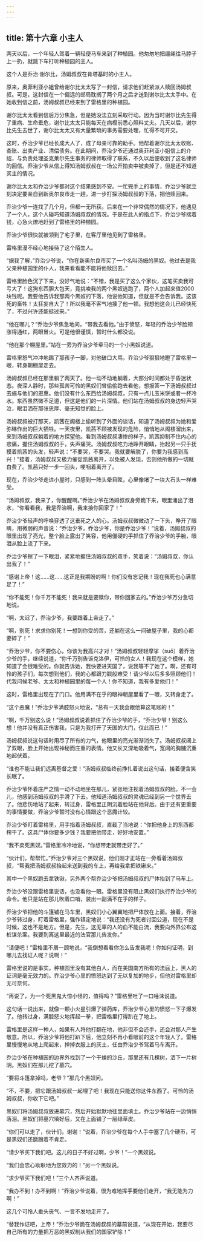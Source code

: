 ```yaml
---
---
---
```

title: 第十六章 小主人
---







两天以后，一个年轻人驾着一辆轻便马车来到了种植园。他匆匆地把缰绳往马脖子上一扔，就跳下车打听种植园的主人。

这个人是乔治·谢尔比，汤姆叔叔在肯塔基时的小主人。

原来，奥菲利亚小姐曾给谢尔比太太写了一封信，请求他们赶紧派人赎回汤姆叔叔。可是，这封信在一个偏远的邮局耽搁了两个月之后才送到谢尔比太太手中。在她收到信之前，汤姆叔叔已经来到了雷格里的种植园。

谢尔比太太看到信后万分焦急，但是她没法立刻采取行动。因为当时谢尔比先生得了重病、生命垂危，谢尔比太太只能每天在病榻前悉心照料丈夫。几天以后，谢尔比先生去世了，谢尔比太太又有大量繁琐的事务需要处理，忙得不可开交。

这时，乔治少爷已经长成大人了，成了母亲可靠的助手。他帮着谢尔比太太收账、查账、出卖产业、清偿债务。在此期间，乔治少爷还通过奥菲利亚小姐信上的介绍，与负责处理圣克莱尔先生事务的律师取得了联系，不久以后便收到了这名律师的回信。乔治少爷从信上得知汤姆叔叔在一场公开拍卖中被卖掉了，但是还不知道买主的情况。

谢尔比太太和乔治少爷都对这个结果感到不安。一忙完手上的事情，乔治少爷就立刻决定要亲自到新奥尔良市走一趟，进一步打探汤姆叔叔的下落，把他赎回来。

乔治少爷一连找了几个月，但都一无所获。后来在一个非常偶然的情况下，他遇见了一个人，这个人碰巧知道汤姆叔叔的情况。于是在此人的指点下，乔治少爷揣着钱，心急火燎地赶到了雷格里的种植园。

乔治少爷很快就被领到了宅子里，在客厅里他见到了雷格里。

雷格里漫不经心地接待了这个陌生人。

“据我了解，”乔治少爷说，“你在新奥尔良市买了一个名叫汤姆的黑奴。他过去是我父亲种植园里的仆人，我来看看能不能将他赎回去。”

雷格里脸色沉了下来，没好气地说：“不错，我是买了这么个家伙，这笔买卖我可亏大了！这狗东西胆大包天，竟挑唆我的两个黑奴逃跑了，两个人加起来值2000块钱呢。我要他告诉我那两个黑奴的下落，他说他知道，但就是不会告诉我。这该死的畜牲！太狂妄自大了！所以我毫不客气地揍了他一顿。我想他这会儿已经快死了，不过兴许还能挺过来。”

“他在哪儿？”乔治少爷焦急地问，“带我去看他。”由于愤怒，年轻的乔治少爷脸颊涨得通红，两眼冒火。可是他很谨慎，暂时什么都没说。

“他在那个棚屋里。”站在一旁为乔治少爷牵马的一个小黑奴说道。

雷格里怒气冲冲地踢了那孩子一脚，对他破口大骂。乔治少爷狠狠地瞪了雷格里一眼，转身朝棚屋走去。

汤姆叔叔已经在那里躺了两天了。他一动不动地躺着，大部分时间都处于昏迷状态。夜深人静时，那些孤苦可怜的黑奴们曾偷偷跑去看他，想报答一下汤姆叔叔过去施与他们的恩惠。他们没有什么东西给汤姆叔叔，只有一点儿玉米饼或者一杯冷水。东西虽然微不足道，但这是他们的一片深情。他们站在汤姆叔叔的身边轻声哭泣，眼泪洒在那张忠厚、毫无知觉的脸上。

汤姆叔叔被打那天，凯茜在阁楼上偷听到了外面的谈话，知道了汤姆叔叔为她和爱弥琳作出的巨大牺牲。一天夜里，凯茜不顾被发现的危险，悄悄地从阁楼溜出来，来到汤姆叔叔躺着的地方探望他。看到汤姆叔叔凄惨的样子，凯茜抑制不住内心的悲痛，握住汤姆叔叔的手，失声痛哭。汤姆叔叔吃力地睁开眼睛，抬起另一只手抚摸着凯茜的头发，轻声说：“不要哭，不要哭。我就要解脱了，你要为我感到高兴！”接着，汤姆叔叔又极力催促凯茜离开，以免被人发现，否则他所做的一切就白费了。凯茜只好一步一回头，哽咽着离开了。

现在，乔治少爷走进小屋时，只感到一阵头晕目眩，心里像堵了一块大石头一样难受。

“汤姆叔叔，我来了，你醒醒啊。”乔治少爷在汤姆叔叔身旁跪下来，眼里涌出了泪水，“你看看我，我是乔治啊，我来接你回家了！”

乔治少爷轻声的呼唤穿透了这垂死之人的心。汤姆叔叔微微动了一下头，睁开了眼睛，用微弱的声音说：“乔治少爷，乔治少爷，你是乔治少爷！”说着，汤姆叔叔的眼里出现了亮光，整个脸上露出了笑容，他用僵硬的手抓住了乔治少爷的手腕，眼泪从脸上流了下来。

乔治少爷擦了一下眼泪，紧紧地握住汤姆叔叔的双手，笑着说：“汤姆叔叔，你认出我了！”

“感谢上帝！这……这……这正是我期盼的啊！你们没有忘记我！现在我死也心满意足了！”

“你不能死！你千万不能死！我来就是要赎你，带你回家去的。”乔治少爷万分急切地说。



“啊，太迟了，乔治少爷，我要跟着上帝走了。”

“啊，别死！求求你别死！一想到你受的苦，还躺在这么一间破屋子里，我的心都要碎了！”

“乔治少爷，你不要伤心，你该为我高兴才对！”汤姆叔叔轻轻摩挲（suō）着乔治少爷的手，继续说道，“你千万别告诉克洛伊，可怜的女人！我现在这个模样，她知道了会很难受的。你就告诉她，我快要进天国了，说我等不了她了。啊，还有可怜的孩子们，每次想到他们，我的心都跟刀戳般难受！请少爷以后多多照顾他们！代我问候老爷、太太和种植园里的每一个人！你不知道，我有多爱他们！”

这时，雷格里出现在了门口。他用满不在乎的眼神朝屋里看了一眼，又转身走了。

“这个恶魔！”乔治少爷满腔怒火地说，“总有一天我会跟他算这笔账的！”

“啊，千万别这么说！”汤姆叔叔说着抓住了乔治少爷的手，“乔治少爷！别这么想！他并没有真正伤害我，只是为我打开了天国的大门，仅此而已！”

汤姆叔叔说这句话时用尽了所有的力气，他眼里的亮光渐渐消失了。汤姆叔叔闭上了双眼，脸上开始出现神秘而庄重的表情。他又长又深地吸着气，宽阔的胸脯沉重地起伏着。

“谁也不能让我们远离基督之爱！”汤姆叔叔临终前挣扎着说出这句话，接着便含笑长眠了。

乔治少爷怀着庄严之情一动不动地坐在那儿，紧张地注视着汤姆叔叔的脸。不一会儿，他感到汤姆叔叔的手滑了下去。他知道汤姆叔叔的灵魂已经到另一个世界去了。他悲伤地站了起来，转过身，雷格里正阴沉着脸站在他背后。由于还有更重要的事情要做，乔治少爷暂时没有心情跟这个恶魔计较。

乔治少爷盯着雷格里，用手指着汤姆叔叔，直截了当地说：“你把他身上的东西都榨干了。这具尸体你要多少钱？我要把他带走，好好地安置。”

“我不卖死黑奴。”雷格里冷冷地说，“你想带走就带走好了。”

“伙计们，帮帮忙。”乔治少爷对三个黑奴说，他们刚才正站在一旁看着汤姆叔叔，“帮我把汤姆叔叔抬起来送到我的车上，再给我拿把铁锹来。”

其中一个黑奴跑去拿铁锹，另外两个帮乔治少爷把汤姆叔叔的尸体抬到了马车上。

乔治少爷没跟雷格里说话，也没看他一眼。雷格里没有阻止黑奴们执行乔治少爷的命令。他只是站在那儿吹着口哨，装出一副满不在乎的样子。

乔治少爷把他的斗篷铺在马车里，黑奴们小心翼翼地把尸体放在上面。接着，乔治少爷转过身，盯着雷格里，强作镇定地说：“我还没有为死者讨回公道，现在不是时候，这也不是地方。但是，先生，这无辜的人的血不能白流，我要向外界公布这桩谋杀案。我要到离这里最近的法官那儿告发你。”

“请便吧！”雷格里不屑一顾地说，“我倒想看看你怎么告发我呢！你如何证明，到哪儿去找证人呢？说啊！”

雷格里说的是事实。种植园里没有其他白人，而在美国南方所有的法庭上，黑人的证词是毫无效力的。乔治少爷心里的愤怒达到了无以复加的地步，但他对雷格里却无可奈何。

“再说了，为一个死黑鬼大惊小怪的，值得吗？”雷格里吐了一口唾沫说道。

这句话一说出来，就像一颗小火星引爆了弹药库，乔治少爷心里的愤怒一下子爆发了。他转过身，满腔怒火地挥起一拳，把雷格里打得趴在了地上。

雷格里是这样一种人，如果有人将他打翻在地，他非但不会还手，还会对那人产生敬意。所以，乔治少爷将他打趴下后，他立刻不再小看眼前的这个年轻人了。雷格里慢慢地从地上爬起来，掸掉衣服上的灰土，任由乔治少爷驾着马车离开。

乔治少爷在种植园的边界外找到了一个干燥的沙丘，那里还有几棵树，洒下一片树阴。黑奴们在那儿挖了墓穴。

“要将斗篷拿掉吗，老爷？”那几个黑奴问。

“不，不要，把它跟汤姆叔叔一起埋了吧！我现在只能送你这件东西了。可怜的汤姆叔叔，你收下它吧。”

黑奴们将汤姆叔叔放进墓穴，然后开始默默地往里面填土。乔治少爷站在一边悄悄落泪。黑奴们将墓穴填好后，又在上面铺了一层绿草皮。

“你们可以走了，伙计们，谢谢！”说着，乔治少爷在每个人手中塞了几个硬币，可是黑奴们还磨蹭着不肯走。

“请少爷买下我们吧。这儿的日子不好过啊，少爷！”一个黑奴说。

“我们会忠心耿耿地为您效力的！”另一个黑奴说。

“求少爷买下我们吧！”三个人齐声说道。

“我办不到！办不到啊！”乔治少爷说着，很为难地挥手要他们走开，“我无能为力啊！”



这几个可怜人垂头丧气、一言不发地走开了。

“替我作证吧，上帝！”乔治少爷跪在汤姆叔叔的墓前说道，“从现在开始，我要尽自己所有的力量把万恶的黑奴制从我们的国家铲除！”